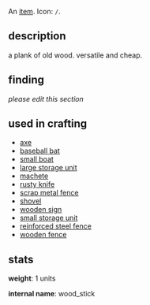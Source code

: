 {{FixTitle}}
An [[items|item]]. Icon: <code><nowiki>/</nowiki></code>.

== description ==

a plank of old wood. versatile and cheap.

== finding ==

''please edit this section''

== used in crafting ==

* [[axe]]
* [[baseball bat]]
* [[small boat]]
* [[large storage unit]]
* [[machete]]
* [[rusty knife]]
* [[scrap metal fence]]
* [[shovel]]
* [[wooden sign]]
* [[small storage unit]]
* [[reinforced steel fence]]
* [[wooden fence]]

== stats ==

'''weight''': 1 units

'''internal name''': wood_stick